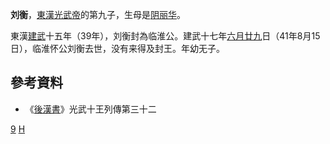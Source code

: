 '''刘衡'''{{BD|1世纪||41年|8月15日|catIdx=L}}，[[東漢|東漢]][[刘秀|光武帝]]的第九子，生母是[[阴丽华|阴丽华]]。

東漢[[建武_(東漢)|建武]]十五年（39年），刘衡封為临淮公。建武十七年[[六月廿九|六月廿九]]日（41年8月15日），临淮怀公刘衡去世，没有来得及封王。年幼无子。
==參考資料==
*《[[後漢書|後漢書]]》光武十王列傳第三十二

{{漢朝人物小作品}}

[[Category:汉光武帝皇子|9]]
[[Category:刘姓|H]]